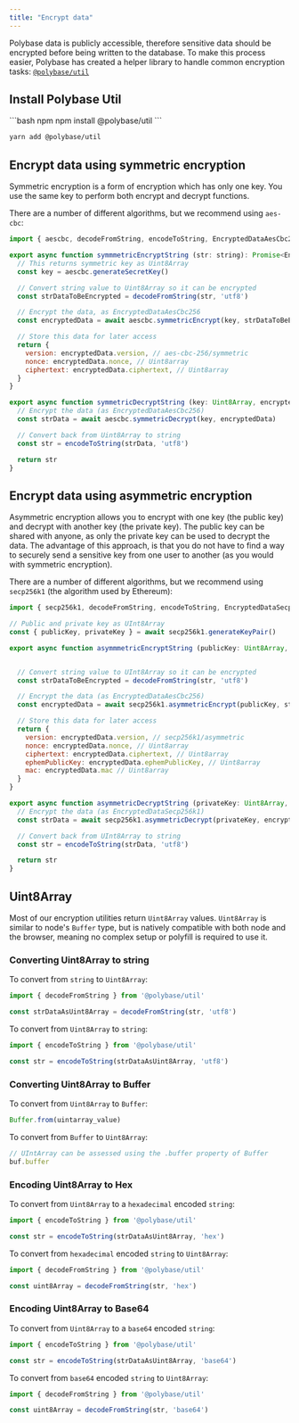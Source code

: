 ```yaml
---
title: "Encrypt data"
---
```


Polybase data is publicly accessible, therefore sensitive data should be encrypted 
before being written to the database. To make this process easier, Polybase has 
created a helper library to handle common encryption tasks: 
[`@polybase/util`](https://www.npmjs.com/package/@polybase/util)

## Install Polybase Util

<CodeGroup>
```bash npm
npm install @polybase/util
```

```bash yarn
yarn add @polybase/util
```
</CodeGroup>

## Encrypt data using symmetric encryption

Symmetric encryption is a form of encryption which has only one key. You use the 
same key to perform both encrypt and decrypt functions.

There are a number of different algorithms, but we recommend using `aes-cbc`:

```js
import { aescbc, decodeFromString, encodeToString, EncryptedDataAesCbc256 } from '@polybase/util'

export async function symmmetricEncryptString (str: string): Promise<EncryptedDataAesCbc256> {
  // This returns symmetric key as Uint8Array
  const key = aescbc.generateSecretKey()

  // Convert string value to Uint8Array so it can be encrypted
  const strDataToBeEncrypted = decodeFromString(str, 'utf8')

  // Encrypt the data, as EncryptedDataAesCbc256
  const encryptedData = await aescbc.symmetricEncrypt(key, strDataToBeEncrypted)

  // Store this data for later access
  return {
    version: encryptedData.version, // aes-cbc-256/symmetric
    nonce: encryptedData.nonce, // Uint8array
    ciphertext: encryptedData.ciphertext, // Uint8array
  }
}

export async function symmetricDecryptString (key: Uint8Array, encryptedData: EncryptedDataAesCbc256): Promise<string> {
  // Encrypt the data (as EncryptedDataAesCbc256)
  const strData = await aescbc.symmetricDecrypt(key, encryptedData)

  // Convert back from Uint8Array to string
  const str = encodeToString(strData, 'utf8')

  return str
}
```

## Encrypt data using asymmetric encryption

Asymmetric encryption allows you to encrypt with one key (the public key) and decrypt with 
another key (the private key). The public key can be shared with anyone, as only the private key can be 
used to decrypt the data. The advantage of this approach, is that you do not have to find a way to securely send
a sensitive key from one user to another (as you would with symmetric encryption).

There are a number of different algorithms, but we recommend using `secp256k1` (the algorithm used by Ethereum):

```js
import { secp256k1, decodeFromString, encodeToString, EncryptedDataSecp256k1 } from '@polybase/util'

// Public and private key as UInt8Array
const { publicKey, privateKey } = await secp256k1.generateKeyPair()

export async function asymmmetricEncryptString (publicKey: Uint8Array, str: string): Promise<EncryptedDataSecp256k1> {


  // Convert string value to UInt8Array so it can be encrypted
  const strDataToBeEncrypted = decodeFromString(str, 'utf8')

  // Encrypt the data (as EncryptedDataAesCbc256)
  const encryptedData = await secp256k1.asymmetricEncrypt(publicKey, strDataToBeEncrypted)

  // Store this data for later access
  return {
    version: encryptedData.version, // secp256k1/asymmetric
    nonce: encryptedData.nonce, // Uint8array
    ciphertext: encryptedData.ciphertext, // Uint8array
    ephemPublicKey: encryptedData.ephemPublicKey, // Uint8array
    mac: encryptedData.mac // Uint8array
  }
}

export async function asymmetricDecryptString (privateKey: Uint8Array, encryptedData: EncryptedDataSecp256k1): Promise<string> {
  // Encrypt the data (as EncryptedDataSecp256k1)
  const strData = await secp256k1.asymmetricDecrypt(privateKey, encryptedData)

  // Convert back from UInt8Array to string
  const str = encodeToString(strData, 'utf8')

  return str
}
```


## Uint8Array

Most of our encryption utilities return `Uint8Array` values. `Uint8Array` is similar to node's `Buffer` type, but is
natively compatible with both node and the browser, meaning no complex setup or polyfill is required to use it. 

### Converting Uint8Array to string

To convert from `string` to `Uint8Array`:

```js
import { decodeFromString } from '@polybase/util' 

const strDataAsUint8Array = decodeFromString(str, 'utf8')
```

To convert from `Uint8Array` to `string`:


```js
import { encodeToString } from '@polybase/util' 

const str = encodeToString(strDataAsUint8Array, 'utf8')
```

### Converting Uint8Array to Buffer

To convert from `Uint8Array` to `Buffer`:

```js
Buffer.from(uintarray_value)
```

To convert from `Buffer` to `Uint8Array`:

```js
// UIntArray can be assessed using the .buffer property of Buffer
buf.buffer
```

### Encoding Uint8Array to Hex

To convert from `Uint8Array` to a `hexadecimal` encoded `string`:

```js
import { encodeToString } from '@polybase/util' 

const str = encodeToString(strDataAsUint8Array, 'hex')
```

To convert from `hexadecimal` encoded `string` to `Uint8Array`:

```js
import { decodeFromString } from '@polybase/util' 

const uint8Array = decodeFromString(str, 'hex')
```



### Encoding Uint8Array to Base64

To convert from `Uint8Array` to a `base64` encoded `string`:

```js
import { encodeToString } from '@polybase/util' 

const str = encodeToString(strDataAsUint8Array, 'base64')
```

To convert from `base64` encoded `string` to `Uint8Array`:

```js
import { decodeFromString } from '@polybase/util' 

const uint8Array = decodeFromString(str, 'base64')
```
